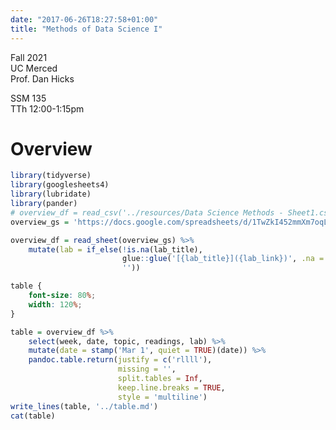 ```yaml
---
date: "2017-06-26T18:27:58+01:00"
title: "Methods of Data Science I"
---
```


Fall 2021  
UC Merced  
Prof. Dan Hicks  

SSM 135  
TTh 12:00-1:15pm

# Overview #

```r
library(tidyverse)
library(googlesheets4)
library(lubridate)
library(pander)
# overview_df = read_csv('../resources/Data Science Methods - Sheet1.csv')
overview_gs = 'https://docs.google.com/spreadsheets/d/1TwZkI452mmXm7oqL3SlNc5AQvKW8by5rLM8opP7V34Q/edit#gid=1257700791'

overview_df = read_sheet(overview_gs) %>% 
    mutate(lab = if_else(!is.na(lab_title), 
                         glue::glue('[{lab_title}]({lab_link})', .na = ''), 
                         ''))
```

```css
table {
    font-size: 80%;
    width: 120%;
}
```

```r
table = overview_df %>% 
    select(week, date, topic, readings, lab) %>% 
    mutate(date = stamp('Mar 1', quiet = TRUE)(date)) %>% 
    pandoc.table.return(justify = c('rllll'),
                        missing = '',
                        split.tables = Inf, 
                        keep.line.breaks = TRUE,
                        style = 'multiline')
write_lines(table, '../table.md')
cat(table)
```


<!--
Welcome to **Cupper**: An accessibility-friendly Hugo theme, ported from the [original Cupper](https://github.com/ThePacielloGroup/cupper) project. Here are some of its features:

{{< ticks >}}
* Screen reader and keyboard accessible
* Responsive
* Numerous shortcodes
* Toggleable dark theme
* Toggleable table of contents per blog post
{{< /ticks >}}
-->
